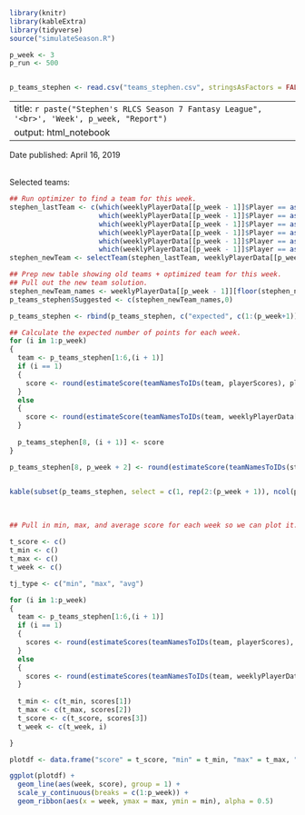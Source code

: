 ```r
library(knitr)
library(kableExtra)
library(tidyverse)
source("simulateSeason.R")

p_week <- 3
p_run <- 500


p_teams_stephen <- read.csv("teams_stephen.csv", stringsAsFactors = FALSE)
```

---
title: `r paste("Stephen's RLCS Season 7 Fantasy League", '<br>', 'Week', p_week, "Report")`
output: html_notebook
---
Date published: April 16, 2019
<br><br>

Selected teams:<br>
```r
## Run optimizer to find a team for this week.
stephen_lastTeam <- c(which(weeklyPlayerData[[p_week - 1]]$Player == as.character(p_teams_stephen[1,(p_week)])), 
                      which(weeklyPlayerData[[p_week - 1]]$Player == as.character(p_teams_stephen[2,(p_week)])), 
                      which(weeklyPlayerData[[p_week - 1]]$Player == as.character(p_teams_stephen[3,(p_week)])), 
                      which(weeklyPlayerData[[p_week - 1]]$Player == as.character(p_teams_stephen[4,(p_week)])),
                      which(weeklyPlayerData[[p_week - 1]]$Player == as.character(p_teams_stephen[5,(p_week)])), 
                      which(weeklyPlayerData[[p_week - 1]]$Player == as.character(p_teams_stephen[6,(p_week)]))) 
stephen_newTeam <- selectTeam(stephen_lastTeam, weeklyPlayerData[[p_week - 1]], p_run)
```

```r
## Prep new table showing old teams + optimized team for this week.
## Pull out the new team solution.
stephen_newTeam_names <- weeklyPlayerData[[p_week - 1]][floor(stephen_newTeam@solution[end(stephen_newTeam@solution)[1],]),]$Player
p_teams_stephen$Suggested <- c(stephen_newTeam_names,0)

p_teams_stephen <- rbind(p_teams_stephen, c("expected", c(1:(p_week+1))))

## Calculate the expected number of points for each week.
for (i in 1:p_week)
{
  team <- p_teams_stephen[1:6,(i + 1)]
  if (i == 1)
  {
    score <- round(estimateScore(teamNamesToIDs(team, playerScores), playerScores)) ## Use OG data for the first week estimation.
  }
  else
  {
    score <- round(estimateScore(teamNamesToIDs(team, weeklyPlayerData[[i - 1]]), weeklyPlayerData[[i - 1]]))
  }
  
  p_teams_stephen[8, (i + 1)] <- score
}

p_teams_stephen[8, p_week + 2] <- round(estimateScore(teamNamesToIDs(stephen_newTeam_names, weeklyPlayerData[[p_week - 1]]), weeklyPlayerData[[p_week - 1]]))


kable(subset(p_teams_stephen, select = c(1, rep(2:(p_week + 1)), ncol(p_teams_stephen))), caption="Stephen's Weekly Teams") %>% kable_styling
```
<br>


```r
## Pull in min, max, and average score for each week so we can plot it.

t_score <- c()
t_min <- c()
t_max <- c()
t_week <- c()

tj_type <- c("min", "max", "avg")

for (i in 1:p_week)
{
  team <- p_teams_stephen[1:6,(i + 1)]
  if (i == 1)
  {
    scores <- round(estimateScores(teamNamesToIDs(team, playerScores), playerScores)) ## Use OG data for the first week estimation.
  }
  else
  {
    scores <- round(estimateScores(teamNamesToIDs(team, weeklyPlayerData[[i - 1]]), weeklyPlayerData[[i - 1]]))
  }
  
  t_min <- c(t_min, scores[1])
  t_max <- c(t_max, scores[2])
  t_score <- c(t_score, scores[3])
  t_week <- c(t_week, i)

}

plotdf <- data.frame("score" = t_score, "min" = t_min, "max" = t_max, "week" = t_week)

ggplot(plotdf) + 
  geom_line(aes(week, score), group = 1) +
  scale_y_continuous(breaks = c(1:p_week)) +
  geom_ribbon(aes(x = week, ymax = max, ymin = min), alpha = 0.5)
  
```